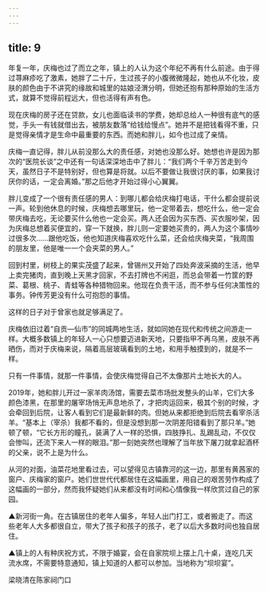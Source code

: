 ```yaml
---
---
---
```

title: 9
---





年复一年，庆梅也过了而立之年，镇上的人认为这个年纪不再有什么前途。由于得过荨麻疹吃了激素，她胖了二十斤，生过孩子的小腹微微隆起，她也从不化妆，皮肤的颜色由于不讲究的缘故和城里的姑娘泾渭分明，但她还抱有那种原始的生活方式，就算不觉得前程远大，但也活得有声有色。

现在庆梅的房子还在贷款，女儿也面临读书的学费，她却总给人一种很有底气的感觉，手头一有钱就借出去，被朋友数落“给钱给慢点”。她并不是把钱看得不重，只是觉得亲情才是生命中最重要的东西。而她和胖儿，如今也过成了亲情。

庆梅一直记得，胖儿从前没那么大的责任感，对她也没那么好。她想也许是因为那次的“医院长谈”之中还有一句话深深地击中了胖儿：“我们两个千辛万苦走到今天，虽然日子不是特别好，但也算是将就。以后不要做让我很讨厌的事，如果我讨厌你的话，一定会离婚。”那之后他才开始过得小心翼翼。

胖儿变成了一个很有责任感的男人：到哪儿都会给庆梅打电话，干什么都会提前说一声。轮到他休息的时候，庆梅想去哪里玩，他一定带着去，想吃什么，他一定会带庆梅去吃，无论要买什么他也一定会买。两人还会因为买东西、买衣服吵架，因为庆梅总想着买便宜的，穿一下就换，胖儿则一定要她买贵的，两人为这个事情吵过很多次……跟他吃饭，他也知道庆梅喜欢吃什么菜，还会给庆梅夹菜，“我周围的朋友里，他是唯一一个会夹菜的男人。”

回到村里，树枝上的果实茂盛了起来，曾锡州又开始了四处奔波采摘的生活，他早上卖完猪肉，直到晚上天黑才回家，不去打牌也不闲逛，而总会带着一竹筐的野菜、葛根、桃子、青蛙等各种猎物回来。他现在负责干活，而不参与任何决策性的事务。钟传芳更没有什么可抱怨的事情。

这样的日子对于曾家也就足够满足了。

庆梅依旧过着“自贡—仙市”的同城两地生活，就如同她在现代和传统之间游走一样。大概多数镇上的年轻人一心只想要迈进新天地，只要指甲不再乌黑，皮肤不再晒伤，而对于庆梅来说，隔着高层玻璃看到的土地，和用手触摸到的，就是不一样。

只有一件事情，就那一件事情，会使庆梅觉得自己不太像那片土地长大的人。

2019年，她和胖儿开过一家羊肉汤馆，需要去菜市场批发整头的山羊，它们大多颜色漆黑，在那里的屠宰场悄无声息地杀了，才把肉运回来，极其个别的时候，才会牵回到后院，让客人看到它们是最新鲜的肉。但她从来都拒绝到后院去看宰杀活羊。“基本上（宰杀）我都不看的，但是没想到那一次阴差阳错看到了那只羊。”她顿了顿，“它长方形的瞳孔，装满了人一样的恐惧，四肢挣扎、乱踢乱动，不仅仅会惨叫，还流下来人一样的眼泪。”那一刻她突然也理解了当年放下屠刀就拿起酒杯的父亲，说不上是为什么。





从河的对面，油菜花地里看过去，可以望得见古镇靠河的这一边，那里有黄茜家的窗户、庆梅家的窗户。她们世世代代都居住在这幅画里，用自己的艰苦劳作构成了这幅画的一部分，然而我怀疑她们从来都没有时间和心情像我一样欣赏过自己的家园。





▲新河街一角。在古镇居住的老年人偏多，年轻人出门打工，或者搬走了。而这些老年人大多都很自立，带大了孩子和孩子的孩子，老了以后大多数时间也独自居住。





▲镇上的人有种庆祝方式，不限于婚宴，会在自家院坝上摆上几十桌，连吃几天流水席，不需要特意通知，镇上知道的人都可以参加。当地称为“坝坝宴”。





梁晓清在陈家祠门口